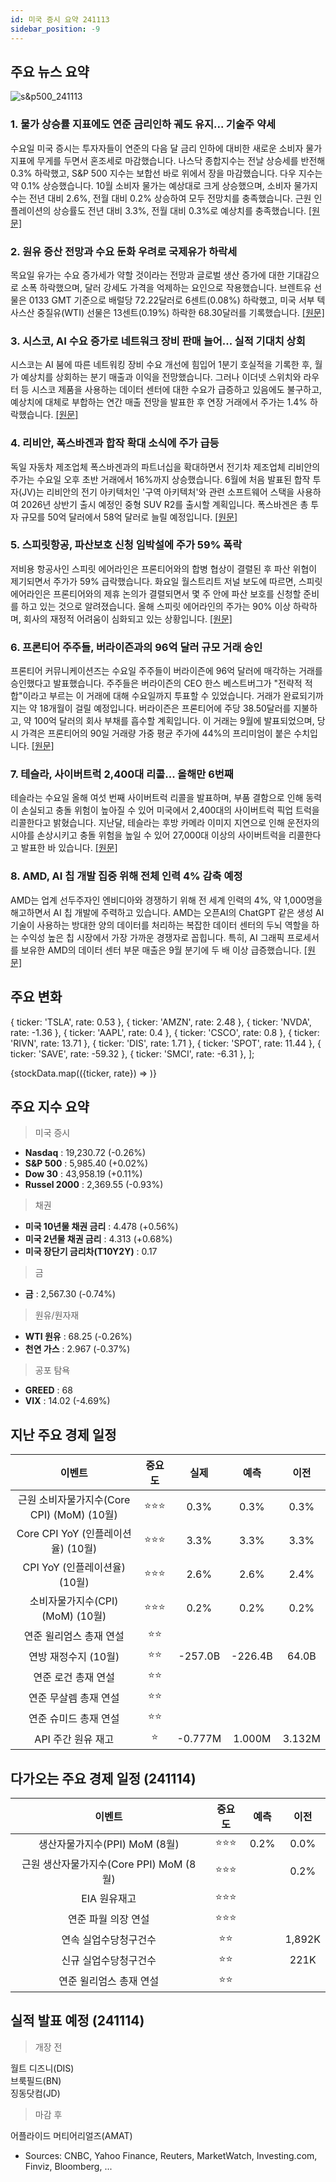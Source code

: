 ```yaml
---
id: 미국 증시 요약 241113
sidebar_position: -9
---
```


## 주요 뉴스 요약

![s&p500_241113](/map/241113.png)

### 1. **물가 상승률 지표에도 연준 금리인하 궤도 유지... 기술주 약세**

수요일 미국 증시는 투자자들이 연준의 다음 달 금리 인하에 대비한 새로운 소비자 물가 지표에 무게를 두면서 혼조세로 마감했습니다. 나스닥 종합지수는 전날 상승세를 반전해 0.3% 하락했고, S&P 500 지수는 보합선 바로 위에서 장을 마감했습니다. 다우 지수는 약 0.1% 상승했습니다. 10월 소비자 물가는 예상대로 크게 상승했으며, 소비자 물가지수는 전년 대비 2.6%, 전월 대비 0.2% 상승하여 모두 전망치를 충족했습니다. 근원 인플레이션의 상승률도 전년 대비 3.3%, 전월 대비 0.3%로 예상치를 충족했습니다. [[원문]](https://finance.yahoo.com/news/live/stock-market-today-tech-lags-as-inflation-print-keeps-fed-rate-cut-on-track-210122304.html)

### 2. **원유 증산 전망과 수요 둔화 우려로 국제유가 하락세**

목요일 유가는 수요 증가세가 약할 것이라는 전망과 글로벌 생산 증가에 대한 기대감으로 소폭 하락했으며, 달러 강세도 가격을 억제하는 요인으로 작용했습니다. 브렌트유 선물은 0133 GMT 기준으로 배럴당 72.22달러로 6센트(0.08%) 하락했고, 미국 서부 텍사스산 중질유(WTI) 선물은 13센트(0.19%) 하락한 68.30달러를 기록했습니다. [[원문]](https://www.reuters.com/business/energy/oil-prices-edge-down-forecasts-higher-oil-output-weak-demand-growth-weigh-2024-11-14/)

### 3. **시스코, AI 수요 증가로 네트워크 장비 판매 늘어... 실적 기대치 상회**

시스코는 AI 붐에 따른 네트워킹 장비 수요 개선에 힘입어 1분기 호실적을 기록한 후, 월가 예상치를 상회하는 분기 매출과 이익을 전망했습니다. 그러나 이더넷 스위치와 라우터 등 시스코 제품을 사용하는 데이터 센터에 대한 수요가 급증하고 있음에도 불구하고, 예상치에 대체로 부합하는 연간 매출 전망을 발표한 후 연장 거래에서 주가는 1.4% 하락했습니다. [[원문]](https://www.reuters.com/technology/cisco-raises-annual-revenue-forecast-2024-11-13/)

### 4. **리비안, 폭스바겐과 합작 확대 소식에 주가 급등**

독일 자동차 제조업체 폭스바겐과의 파트너십을 확대하면서 전기차 제조업체 리비안의 주가는 수요일 오후 초반 거래에서 16%까지 상승했습니다. 6월에 처음 발표된 합작 투자(JV)는 리비안의 전기 아키텍처인 '구역 아키텍처'와 관련 소프트웨어 스택을 사용하여 2026년 상반기 출시 예정인 중형 SUV R2를 출시할 계획입니다. 폭스바겐은 총 투자 규모를 50억 달러에서 58억 달러로 늘릴 예정입니다. [[원문]](https://finance.yahoo.com/news/rivian-stock-surges-as-company-expands-joint-venture-with-volkswagen-171337161.html)

### 5. **스피릿항공, 파산보호 신청 임박설에 주가 59% 폭락**

저비용 항공사인 스피릿 에어라인은 프론티어와의 합병 협상이 결렬된 후 파산 위협이 제기되면서 주가가 59% 급락했습니다. 화요일 월스트리트 저널 보도에 따르면, 스피릿 에어라인은 프론티어와의 제휴 논의가 결렬되면서 몇 주 안에 파산 보호를 신청할 준비를 하고 있는 것으로 알려졌습니다. 올해 스피릿 에어라인의 주가는 90% 이상 하락하며, 회사의 재정적 어려움이 심화되고 있는 상황입니다. [[원문]](https://finance.yahoo.com/news/spirit-airlines-stock-plunges-59-as-company-reportedly-preps-bankruptcy-filing-210338407.html)

### 6. **프론티어 주주들, 버라이즌과의 96억 달러 규모 거래 승인**

프론티어 커뮤니케이션즈는 수요일 주주들이 버라이즌에 96억 달러에 매각하는 거래를 승인했다고 발표했습니다. 주주들은 버라이즌의 CEO 한스 베스트버그가 "전략적 적합"이라고 부르는 이 거래에 대해 수요일까지 투표할 수 있었습니다. 거래가 완료되기까지는 약 18개월이 걸릴 예정입니다. 버라이즌은 프론티어에 주당 38.50달러를 지불하고, 약 100억 달러의 회사 부채를 흡수할 계획입니다. 이 거래는 9월에 발표되었으며, 당시 가격은 프론티어의 90일 거래량 가중 평균 주가에 44%의 프리미엄이 붙은 수치입니다. [[원문]](https://www.reuters.com/markets/deals/frontier-shareholders-approve-96-billion-deal-with-verizon-2024-11-13/)

### 7. **테슬라, 사이버트럭 2,400대 리콜... 올해만 6번째**

테슬라는 수요일 올해 여섯 번째 사이버트럭 리콜을 발표하며, 부품 결함으로 인해 동력이 손실되고 충돌 위험이 높아질 수 있어 미국에서 2,400대의 사이버트럭 픽업 트럭을 리콜한다고 밝혔습니다. 지난달, 테슬라는 후방 카메라 이미지 지연으로 인해 운전자의 시야를 손상시키고 충돌 위험을 높일 수 있어 27,000대 이상의 사이버트럭을 리콜한다고 발표한 바 있습니다. [[원문]](https://www.reuters.com/business/autos-transportation/tesla-is-recalling-over-2400-vehicles-us-nhtsa-says-2024-11-13/)

### 8. **AMD, AI 칩 개발 집중 위해 전체 인력 4% 감축 예정**

AMD는 업계 선두주자인 엔비디아와 경쟁하기 위해 전 세계 인력의 4%, 약 1,000명을 해고하면서 AI 칩 개발에 주력하고 있습니다. AMD는 오픈AI의 ChatGPT 같은 생성 AI 기술이 사용하는 방대한 양의 데이터를 처리하는 복잡한 데이터 센터의 두뇌 역할을 하는 수익성 높은 칩 시장에서 가장 가까운 경쟁자로 꼽힙니다. 특히, AI 그래픽 프로세서를 보유한 AMD의 데이터 센터 부문 매출은 9월 분기에 두 배 이상 급증했습니다. [[원문]](https://www.reuters.com/technology/amd-cut-4-global-workforce-it-focuses-ai-chip-development-2024-11-13/)

## 주요 변화

  { ticker: 'TSLA', rate: 0.53 },
  { ticker: 'AMZN', rate: 2.48 },
  { ticker: 'NVDA', rate: -1.36 },
  { ticker: 'AAPL', rate: 0.4 },
  { ticker: 'CSCO', rate: 0.8 },
  { ticker: 'RIVN', rate: 13.71 },
  { ticker: 'DIS', rate: 1.71 },
  { ticker: 'SPOT', rate: 11.44 },
  { ticker: 'SAVE', rate: -59.32 },
  { ticker: 'SMCI', rate: -6.31 },
];

{stockData.map(({ticker, rate}) => <StockCardMini key={ticker} ticker={ticker} rate={rate}></StockCardMini>)}

## 주요 지수 요약

> 미국 증시

- **Nasdaq** : 19,230.72 (-0.26%)
- **S&P 500** : 5,985.40 (+0.02%)
- **Dow 30** : 43,958.19 (+0.11%)
- **Russel 2000** : 2,369.55 (-0.93%)

> 채권

- **미국 10년물 채권 금리** : 4.478 (+0.56%)
- **미국 2년물 채권 금리** : 4.313 (+0.68%)
- **미국 장단기 금리차(T10Y2Y)** : 0.17

> 금

- **금** : 2,567.30 (-0.74%)

> 원유/원자재

- **WTI 원유** : 68.25 (-0.26%)
- **천연 가스** : 2.967 (-0.37%)

> 공포 탐욕

- **GREED** : 68
- **VIX** : 14.02 (-4.69%)

## 지난 주요 경제 일정

|                   이벤트                   | 중요도 |  실제   |  예측   |  이전  |
| :----------------------------------------: | :----: | :-----: | :-----: | :----: |
| 근원 소비자물가지수(Core CPI) (MoM) (10월) | ⭐⭐⭐ |  0.3%   |  0.3%   |  0.3%  |
|     Core CPI YoY (인플레이션율) (10월)     | ⭐⭐⭐ |  3.3%   |  3.3%   |  3.3%  |
|        CPI YoY (인플레이션율)(10월)        | ⭐⭐⭐ |  2.6%   |  2.6%   |  2.4%  |
|      소비자물가지수(CPI) (MoM) (10월)      | ⭐⭐⭐ |  0.2%   |  0.2%   |  0.2%  |
|          연준 윌리엄스 총재 연설           |  ⭐⭐  |         |         |        |
|            연방 재정수지 (10월)            |  ⭐⭐  | -257.0B | -226.4B | 64.0B  |
|            연준 로건 총재 연설             |  ⭐⭐  |         |         |        |
|           연준 무살렘 총재 연설            |  ⭐⭐  |         |         |        |
|           연준 슈미드 총재 연설            |  ⭐⭐  |         |         |        |
|             API 주간 원유 재고             |   ⭐   | -0.777M | 1.000M  | 3.132M |

## 다가오는 주요 경제 일정 (241114)

|                 이벤트                  | 중요도 | 예측 |  이전  |
| :-------------------------------------: | :----: | :--: | :----: |
|      생산자물가지수(PPI) MoM (8월)      | ⭐⭐⭐ | 0.2% |  0.0%  |
| 근원 생산자물가지수(Core PPI) MoM (8월) | ⭐⭐⭐ |      |  0.2%  |
|              EIA 원유재고               | ⭐⭐⭐ |      |        |
|           연준 파월 의장 연설           | ⭐⭐⭐ |      |        |
|          연속 실업수당청구건수          |  ⭐⭐  |      | 1,892K |
|          신규 실업수당청구건수          |  ⭐⭐  |      |  221K  |
|         연준 윌리엄스 총재 연설         |  ⭐⭐  |      |        |

## 실적 발표 예정 (241114)

> 개장 전

월트 디즈니(DIS)  
브룩필드(BN)  
징동닷컴(JD)

> 마감 후

어플라이드 머티어리얼즈(AMAT)

- Sources: CNBC, Yahoo Finance, Reuters, MarketWatch, Investing.com, Finviz, Bloomberg, ...
